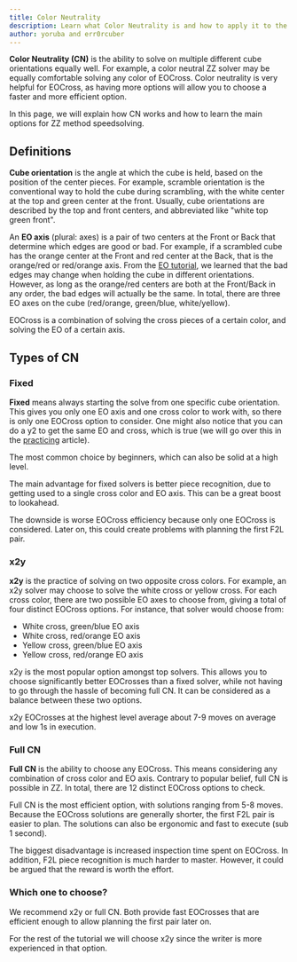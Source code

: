 ```yaml
---
title: Color Neutrality
description: Learn what Color Neutrality is and how to apply it to the ZZ Method.
author: yoruba and err0rcuber
---
```


**Color Neutrality (CN)** is the ability to solve on multiple different cube orientations equally well. For example, a color neutral ZZ solver may be equally comfortable solving any color of EOCross. Color neutrality is very helpful for EOCross, as having more options will allow you to choose a faster and more efficient option.

In this page, we will explain how CN works and how to learn the main options for ZZ method speedsolving.

## Definitions

**Cube orientation** is the angle at which the cube is held, based on the position of the center pieces. For example, scramble orientation is the conventional way to hold the cube during scrambling, with the white center at the top and green center at the front. Usually, cube orientations are described by the top and front centers, and abbreviated like "white top green front".

An **EO axis** (plural: axes) is a pair of two centers at the Front or Back that determine which edges are good or bad. For example, if a scrambled cube has the orange center at the Front and red center at the Back, that is the orange/red or red/orange axis. From the [EO tutorial](/tutorial/eo), we learned that the bad edges may change when holding the cube in different orientations. However, as long as the orange/red centers are both at the Front/Back in any order, the bad edges will actually be the same. In total, there are three EO axes on the cube (red/orange, green/blue, white/yellow).

EOCross is a combination of solving the cross pieces of a certain color, and solving the EO of a certain axis.

## Types of CN

### Fixed

**Fixed** means always starting the solve from one specific cube orientation. This gives you only one EO axis and one cross color to work with, so there is only one EOCross option to consider. One might also notice that you can do a y2 to get the same EO and cross, which is true (we will go over this in the [practicing](/improvement-guide/eocross/practicing) article).

The most common choice by beginners, which can also be solid at a high level.

The main advantage for fixed solvers is better piece recognition, due to getting used to a single cross color and EO axis. This can be a great boost to lookahead.

The downside is worse EOCross efficiency because only one EOCross is considered. Later on, this could create problems with planning the first F2L pair.

### x2y

**x2y** is the practice of solving on two opposite cross colors. For example, an x2y solver may choose to solve the white cross or yellow cross. For each cross color, there are two possible EO axes to choose from, giving a total of four distinct EOCross options. For instance, that solver would choose from:

- White cross, green/blue EO axis
- White cross, red/orange EO axis
- Yellow cross, green/blue EO axis
- Yellow cross, red/orange EO axis

x2y is the most popular option amongst top solvers. This allows you to choose significantly better EOCrosses than a fixed solver, while not having to go through the hassle of becoming full CN. It can be considered as a balance between these two options.

x2y EOCrosses at the highest level average about 7-9 moves on average and low 1s in execution.

### Full CN

**Full CN** is the ability to choose any EOCross. This means considering any combination of cross color and EO axis. Contrary to popular belief, full CN is possible in ZZ. In total, there are 12 distinct EOCross options to check.

Full CN is the most efficient option, with solutions ranging from 5-8 moves. Because the EOCross solutions are generally shorter, the first F2L pair is easier to plan. The solutions can also be ergonomic and fast to execute (sub 1 second).

The biggest disadvantage is increased inspection time spent on EOCross. In addition, F2L piece recognition is much harder to master. However, it could be argued that the reward is worth the effort.

### Which one to choose?

We recommend x2y or full CN. Both provide fast EOCrosses that are efficient enough to allow planning the first pair later on.

For the rest of the tutorial we will choose x2y since the writer is more experienced in that option.
